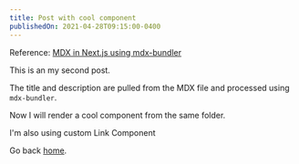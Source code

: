 ```yaml
---
title: Post with cool component
publishedOn: 2021-04-28T09:15:00-0400
---
```


Reference: [MDX in Next.js using mdx-bundler](https://dipeshwagle.com/blog/use-mdx-bundler-next-js)


This is an my second post.

The title and description are pulled from the MDX file and processed using `mdx-bundler`.

Now I will render a cool component from the same folder.

<Cool />

I'm also using custom Link Component

Go back [home](/).
